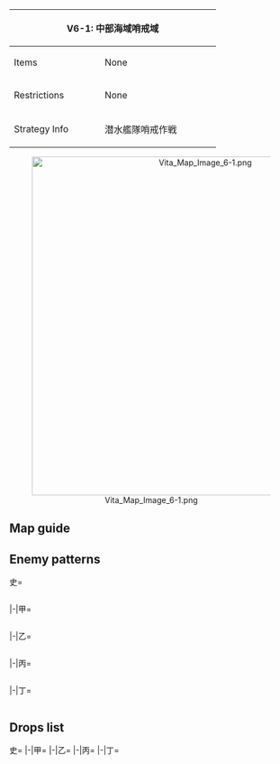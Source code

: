 {| class="article-table" style="width:100%;"
|-
! colspan="2" style="text-align:center;width:70%;" | V6-1: 中部海域哨戒域
| rowspan="3" style="text-align:center;width:30%;" | [[File:Vita Map Banner 6-1.png|400px]]
|-
! Items
| None
|-
! Restrictions
| None
|-
! Strategy Info
|潜水艦隊哨戒作戦
|有力な潜水艦隊を編成し、同潜水艦隊を以て、中部海域哨戒線<br>に進出せよ。敵有力艦を発見次第、これを攻撃、敵艦隊戦力の<br>漸減を図れ！
|}
<center>[[File:Vita Map Image 6-1.png|600px]]</center>
==Map guide==
{{Map/Branching
|id = V6-1
|0 -> B/empty =*Meet any of the following requirements :
**CV(L/B) + CA(V) + (F)BB(V) ≧ 4
**(F)BB(V) ≧ 2
**Do not meet the requirements for A '''AND''' CL + DD = 0
|0 -> A/empty =
*Meet any of the following requirements :
**SS(V) ≧ 3 and fleet consists only of SS(V)s
**{{ShipLink|Taigei}} is in the fleet, SS(V) ≧ 3 and no other type of ship allowed
**{{ShipLink|Taigei}} is in the fleet, SS(V) = 3 and DD = 2
**{{ShipLink|Taigei}} is in the fleet, SS(V) = 4 and DD + CL = 1
|0 -> C = *Do not meet the requirements for A or B
|A/empty -> D=*Fleet does not contain {{ShipLink|Taigei}}
|A/empty -> F=*Fleet contains {{ShipLink|Taigei}}
|G/empty -> I =*CA(V) + CV(L/B) + (F)BB(V) ≧ 3
|G/empty -> H =*Do not meet the requirements for I and SS(V) ≧ 3
**If SS(V) ≦ 2 35% chance to route to I
|H -> E/empty =*Fail the LoS check
|H -> K,J =*Pass the LoS check (lower requirement if {{ShipLink|Taigei}} is in the fleet) to route to K
*If LoS check for K failed but LoS value not low enough to offroute to E then:
**If SS(V) ≦ 3 and DD ≦ 1 random routing (35% chance for J, 65% chance for K)
**If SS(V) ≦ 2 and DD ≦ 1 random routing (80% chance for J, 20% chance for K)
**Otherwise, route to K anyways.
}}
==Enemy patterns==
<tabber>史=
<div class="scrollable" style="width:800px;max-height:400px;overflow:auto;">
{{Map/Nodes|name=深海棲艦遊撃部隊
|C
|Normal/BaseXP
|{{Formation|Line Ahead}}
|220
|543
|560
|527
|555
|576
|576
|-
|C
|Normal/BaseXP
|{{Formation|Double Line}}
|220
|543
|560
|527
|555
|576
|576
|-
|C
|Normal/BaseXP
|{{Formation|Line Ahead}}
|200
|529
|560
|527
|555
|575
|575
|-
|C
|Normal/BaseXP
|{{Formation|Double Line}}
|200
|529
|560
|527
|555
|575
|575
|-
}}
{{Map/Nodes|name=中部海域哨戒線 A海域
|D
|Normal/BaseXP
|{{Formation|Line Ahead}}
|110
|555
|554
|554
|576
|576
|-
|D
|Normal/BaseXP
|{{Formation|Line Ahead}}
|100
|555
|554
|575
|575
|575
|-
|D
|Normal/BaseXP
|{{Formation|Line Ahead}}
|80
|555
|575
|575
|501
|501
|-
|D
|Normal/BaseXP
|{{Formation|Double Line}}
|75
|555
|575
|575
|501
|501
|-
}}
{{Map/Nodes|name=中部海域哨戒線 B海域
|F
|Normal/BaseXP
|{{Formation|Line Ahead}}
|110
|555
|554
|558
|576
|576
|-
|F
|Normal/BaseXP
|{{Formation|Line Ahead}}
|100
|555
|558
|575
|575
|575
|-
|F
|Normal/BaseXP
|{{Formation|Line Ahead}}
|80
|519
|526
|575
|575
|501
|-
|F
|Normal/BaseXP
|{{Formation|Double Line}}
|80
|519
|526
|575
|575
|501
|-
}}
{{Map/Nodes|name=中部海域哨戒線 D海域
|H
|Normal/BaseXP
|{{Formation|Line Ahead}}
|180
|566
|527
|527
|555
|576
|576
|-
|H
|Normal/BaseXP
|{{Formation|Double Line}}
|180
|566
|527
|527
|555
|576
|576
|-
|H
|Normal/BaseXP
|{{Formation|Line Ahead}}
|160
|527
|527
|527
|555
|576
|576
|-
}}
{{Map/Nodes|name=中部海域 任務部隊
|I
|Normal/BaseXP
|{{Formation|Diamond}}
|240
|579
|527
|592
|591
|576
|576
|-
|I
|Normal/BaseXP
|{{Formation|Diamond}}
|220
|579
|527
|592
|576
|576
|576
|-
|I
|Normal/BaseXP
|{{Formation|Diamond}}
|200
|579
|527
|591
|576
|576
|576
|-
|I
|Normal/BaseXP
|{{Formation|Diamond}}
|170
|528
|527
|591
|576
|575
|575
|-
}}
{{Map/Nodes|name=中部海域 輸送船団
|J
|Normal/BaseXP
|{{Formation|Double Line}}
|190
|598
|558
|558
|558
|577
|577
|-
|J
|Normal/BaseXP
|{{Formation|Double Line}}
|170
|597
|558
|558
|558
|576
|576
|-
|J
|Normal/BaseXP
|{{Formation|Double Line}}
|150
|555
|558
|558
|558
|576
|576
|-
|J
|Normal/BaseXP
|{{Formation|Double Line}}
|130
|555
|558
|558
|558
|575
|575
|-
}}
{{Map/Nodes|name=回航中航空母艦
|K
|Boss/BaseXP
|{{Formation|Diamond}}
|320
|586
|527
|555
|592
|576
|576
|-
|K
|Boss/BaseXP
|{{Formation|Diamond}}
|300
|586
|527
|555
|592
|575
|575
|-
|K
|Boss/BaseXP
|{{Formation|Diamond}}
|240
|618
|527
|555
|592
|575
|575
|-
|K
|Boss/BaseXP
|{{Formation|Diamond}}
|210
|617
|527
|555
|591
|575
|575
|-
}}
</div> <!-- overflow -->
|-|甲=
<div class="scrollable" style="width:800px;max-height:400px;overflow:auto;">
{{Map/Nodes|name=深海棲艦遊撃部隊
|C
|Normal/BaseXP
|{{Formation|Line Ahead}}
|200
|529
|560
|527
|555
|575
|575
|-
|C
|Normal/BaseXP
|{{Formation|Double Line}}
|200
|529
|560
|527
|555
|575
|575
|-
|C
|Normal/BaseXP
|{{Formation|Line Ahead}}
|160
|529
|560
|527
|575
|501
|501
|-
|C
|Normal/BaseXP
|{{Formation|Double Line}}
|160
|529
|560
|527
|575
|501
|501
|-
}}
{{Map/Nodes|name=中部海域哨戒線 A海域
|D
|Normal/BaseXP
|{{Formation|Line Ahead}}
|100
|555
|554
|575
|575
|575
|-
|D
|Normal/BaseXP
|{{Formation|Line Ahead}}
|80
|555
|575
|575
|501
|501
|-
|D
|Normal/BaseXP
|{{Formation|Double Line}}
|75
|555
|575
|575
|501
|501
|-
|D
|Normal/BaseXP
|{{Formation|Line Ahead}}
|70
|555
|575
|501
|501
|-
}}
{{Map/Nodes|name=中部海域哨戒線 B海域
|F
|Normal/BaseXP
|{{Formation|Line Ahead}}
|100
|555
|558
|575
|575
|575
|-
|F
|Normal/BaseXP
|{{Formation|Line Ahead}}
|80
|519
|526
|575
|575
|501
|-
|F
|Normal/BaseXP
|{{Formation|Double Line}}
|80
|519
|526
|575
|575
|501
|-
|F
|Normal/BaseXP
|{{Formation|Line Ahead}}
|70
|519
|526
|575
|501
|501
|-
}}
{{Map/Nodes|name=中部海域哨戒線 D海域
|H
|Normal/BaseXP
|{{Formation|Line Ahead}}
|160
|527
|527
|527
|555
|576
|576
|-
|H
|Normal/BaseXP
|{{Formation|Line Ahead}}
|150
|527
|527
|527
|555
|575
|575
|-
|H
|Normal/BaseXP
|{{Formation|Double Line}}
|150
|527
|527
|527
|555
|575
|575
|-
}}
{{Map/Nodes|name=中部海域 任務部隊
|I
|Normal/BaseXP
|{{Formation|Diamond}}
|200
|579
|527
|591
|576
|576
|576
|-
|I
|Normal/BaseXP
|{{Formation|Diamond}}
|170
|528
|527
|591
|576
|575
|575
|-
|I
|Normal/BaseXP
|{{Formation|Diamond}}
|150
|528
|527
|591
|576
|501
|501
|-
}}
{{Map/Nodes|name=中部海域 輸送船団
|J
|Normal/BaseXP
|{{Formation|Double Line}}
|150
|555
|558
|558
|558
|576
|576
|-
|J
|Normal/BaseXP
|{{Formation|Double Line}}
|130
|555
|558
|558
|558
|575
|575
|-
|J
|Normal/BaseXP
|{{Formation|Double Line}}
|110
|555
|558
|526
|526
|575
|575
|-
|J
|Normal/BaseXP
|{{Formation|Double Line}}
|100
|555
|526
|526
|526
|575
|575
|-
}}
{{Map/Nodes|name=回航中航空母艦
|K
|Boss/BaseXP
|{{Formation|Diamond}}
|240
|618
|527
|555
|592
|575
|575
|-
|K
|Boss/BaseXP
|{{Formation|Diamond}}
|210
|617
|527
|555
|591
|575
|575
|-
|K
|Boss/BaseXP
|{{Formation|Diamond}}
|200
|616
|527
|555
|591
|575
|575
|-
|K
|Boss/BaseXP
|{{Formation|Diamond}}
|160
|615
|527
|555
|575
|501
|501
|-
}}
</div> <!-- overflow -->
|-|乙=
<div class="scrollable" style="width:800px;max-height:400px;overflow:auto;">
{{Map/Nodes|name=深海棲艦遊撃部隊
|C
|Normal/BaseXP
|{{Formation|Line Ahead}}
|160
|529
|560
|527
|575
|501
|501
|-
|C
|Normal/BaseXP
|{{Formation|Double Line}}
|160
|529
|560
|527
|575
|501
|501
|-
|C
|Normal/BaseXP
|{{Formation|Line Ahead}}
|100
|527
|522
|519
|501
|501
|501
|-
|C
|Normal/BaseXP
|{{Formation|Double Line}}
|100
|529
|522
|519
|501
|501
|501
|-
|C
|Normal/BaseXP
|{{Formation|Double Line}}
|85
|522
|522
|519
|501
|501
|-
}}
{{Map/Nodes|name=中部海域哨戒線 A海域
|D
|Normal/BaseXP
|{{Formation|Line Ahead}}
|70
|555
|575
|501
|501
|-
|D
|Normal/BaseXP
|{{Formation|Double Line}}
|70
|555
|575
|501
|501
|-
|D
|Normal/BaseXP
|{{Formation|Line Ahead}}
|65
|519
|575
|501
|501
|-
|D
|Normal/BaseXP
|{{Formation|Double Line}}
|65
|519
|575
|501
|501
|-
}}
{{Map/Nodes|name=中部海域哨戒線 B海域
|F
|Normal/BaseXP
|{{Formation|Line Ahead}}
|70
|519
|526
|575
|501
|501
|-
|F
|Normal/BaseXP
|{{Formation|Double Line}}
|70
|519
|526
|575
|501
|501
|-
|F
|Normal/BaseXP
|{{Formation|Line Ahead}}
|65
|519
|513
|575
|501
|501
|-
|F
|Normal/BaseXP
|{{Formation|Double Line}}
|65
|519
|513
|575
|501
|501
|-
}}
{{Map/Nodes|name=中部海域哨戒線 D海域
|H
|Normal/BaseXP
|{{Formation|Double Line}}
|150
|527
|527
|527
|555
|575
|575
|-
|H
|Normal/BaseXP
|{{Formation|Line Ahead}}
|100
|527
|522
|522
|575
|501
|501
|-
|H
|Normal/BaseXP
|{{Formation|Double Line}}
|100
|527
|522
|522
|575
|501
|501
|-
|H
|Normal/BaseXP
|{{Formation|Double Line}}
|75
|527
|522
|519
|501
|501
|501
|-
}}
{{Map/Nodes|name=中部海域 任務部隊
|I
|Normal/BaseXP
|{{Formation|Diamond}}
|150
|528
|527
|591
|576
|501
|501
|-
|I
|Normal/BaseXP
|{{Formation|Diamond}}
|140
|528
|527
|591
|575
|501
|501
|-
|I
|Normal/BaseXP
|{{Formation|Diamond}}
|120
|525
|522
|591
|501
|501
|501
|-
}}
{{Map/Nodes|name=中部海域 輸送船団
|J
|Normal/BaseXP
|{{Formation|Double Line}}
|110
|555
|558
|526
|526
|575
|575
|-
|J
|Normal/BaseXP
|{{Formation|Double Line}}
|100
|555
|526
|526
|526
|575
|575
|-
|J
|Normal/BaseXP
|{{Formation|Double Line}}
|80
|555
|526
|513
|513
|501
|501
|-
}}
{{Map/Nodes|name=回航中航空母艦
|K
|Boss/BaseXP
|{{Formation|Diamond}}
|200
|616
|527
|555
|591
|575
|575
|-
|K
|Boss/BaseXP
|{{Formation|Diamond}}
|160
|615
|527
|555
|575
|501
|501
|-
|K
|Boss/BaseXP
|{{Formation|Diamond}}
|140
|614
|522
|519
|501
|501
|-
|K
|Boss/BaseXP
|{{Formation|Diamond}}
|120
|528
|522
|519
|501
|501
|-
}}
</div> <!-- overflow -->
|-|丙=
<div class="scrollable" style="width:800px;max-height:400px;overflow:auto;">
{{Map/Nodes|name=深海棲艦遊撃部隊
|C
|Normal/BaseXP
|{{Formation|Line Ahead}}
|100
|527
|522
|519
|501
|501
|501
|-
|C
|Normal/BaseXP
|{{Formation|Double Line}}
|100
|529
|522
|519
|501
|501
|501
|-
|C
|Normal/BaseXP
|{{Formation|Double Line}}
|85
|522
|522
|519
|501
|501
|-
}}
{{Map/Nodes|name=中部海域哨戒線 A海域
|D
|Normal/BaseXP
|{{Formation|Double Line}}
|70
|555
|575
|501
|501
|-
|D
|Normal/BaseXP
|{{Formation|Line Ahead}}
|65
|519
|575
|501
|501
|-
|D
|Normal/BaseXP
|{{Formation|Double Line}}
|65
|519
|575
|501
|501
|-
|D
|Normal/BaseXP
|{{Formation|Double Line}}
|55
|519
|501
|501
|501
|-
}}
{{Map/Nodes|name=中部海域哨戒線 B海域
|F
|Normal/BaseXP
|{{Formation|Double Line}}
|70
|519
|526
|575
|501
|501
|-
|F
|Normal/BaseXP
|{{Formation|Line Ahead}}
|65
|519
|513
|575
|501
|501
|-
|F
|Normal/BaseXP
|{{Formation|Double Line}}
|65
|519
|513
|575
|501
|501
|-
|F
|Normal/BaseXP
|{{Formation|Double Line}}
|60
|519
|513
|501
|501
|-
}}
{{Map/Nodes|name=中部海域哨戒線 D海域
|H
|Normal/BaseXP
|{{Formation|Line Ahead}}
|100
|527
|522
|522
|575
|501
|501
|-
|H
|Normal/BaseXP
|{{Formation|Double Line}}
|100
|527
|522
|522
|575
|501
|501
|-
|H
|Normal/BaseXP
|{{Formation|Double Line}}
|75
|527
|522
|519
|501
|501
|501
|-
|H
|Normal/BaseXP
|{{Formation|Double Line}}
|65
|522
|519
|501
|501
|501
|-
}}
{{Map/Nodes|name=中部海域 任務部隊
|I
|Normal/BaseXP
|{{Formation|Diamond}}
|120
|525
|522
|591
|501
|501
|501
|-
|I
|Normal/BaseXP
|{{Formation|Diamond}}
|110
|525
|522
|519
|501
|501
|501
|-
|I
|Normal/BaseXP
|{{Formation|Diamond}}
|90
|525
|519
|501
|501
|501
|-
}}
{{Map/Nodes|name=中部海域 輸送船団
|J
|Normal/BaseXP
|{{Formation|Double Line}}
|80
|555
|526
|513
|513
|501
|501
|-
|J
|Normal/BaseXP
|{{Formation|Double Line}}
|70
|519
|526
|513
|501
|501
|-
|J
|Normal/BaseXP
|{{Formation|Double Line}}
|60
|526
|513
|513
|501
|501
|-
}}
{{Map/Nodes|name=回航中航空母艦
|K
|Boss/BaseXP
|{{Formation|Diamond}}
|140
|614
|522
|519
|501
|501
|-
|K
|Boss/BaseXP
|{{Formation|Diamond}}
|120
|528
|522
|519
|501
|501
|-
|K
|Boss/BaseXP
|{{Formation|Diamond}}
|100
|525
|522
|519
|501
|501
|-
}}
</div> <!-- overflow -->
|-|丁=
<div class="scrollable" style="width:800px;max-height:400px;overflow:auto;">
{{Map/Nodes|name=深海棲艦遊撃部隊
|C
|Normal/BaseXP
|{{Formation|Double Line}}
|100
|529
|522
|519
|501
|501
|501
|-
|C
|Normal/BaseXP
|{{Formation|Double Line}}
|85
|522
|522
|519
|501
|501
|-
}}
{{Map/Nodes|name=中部海域哨戒線 A海域
|D
|Normal/BaseXP
|{{Formation|Double Line}}
|65
|519
|575
|501
|501
|-
|D
|Normal/BaseXP
|{{Formation|Double Line}}
|55
|519
|501
|501
|501
|-
}}
{{Map/Nodes|name=中部海域哨戒線 B海域
|F
|Normal/BaseXP
|{{Formation|Double Line}}
|65
|519
|513
|575
|501
|501
|-
|F
|Normal/BaseXP
|{{Formation|Double Line}}
|60
|519
|513
|501
|501
|-
}}
{{Map/Nodes|name=中部海域哨戒線 D海域
|H
|Normal/BaseXP
|{{Formation|Double Line}}
|75
|527
|522
|519
|501
|501
|501
|-
|H
|Normal/BaseXP
|{{Formation|Double Line}}
|65
|522
|519
|501
|501
|501
|-
}}
{{Map/Nodes|name=中部海域 任務部隊
|I
|Normal/BaseXP
|{{Formation|Diamond}}
|110
|525
|522
|519
|501
|501
|501
|-
|I
|Normal/BaseXP
|{{Formation|Diamond}}
|90
|525
|519
|501
|501
|501
|-
}}
{{Map/Nodes|name=中部海域 輸送船団
|J
|Normal/BaseXP
|{{Formation|Double Line}}
|70
|519
|526
|513
|501
|501
|-
|J
|Normal/BaseXP
|{{Formation|Double Line}}
|60
|526
|513
|513
|501
|501
|-
}}
{{Map/Nodes|name=回航中航空母艦
|K
|Boss/BaseXP
|{{Formation|Diamond}}
|120
|528
|522
|519
|501
|501
|-
|K
|Boss/BaseXP
|{{Formation|Diamond}}
|100
|525
|522
|519
|501
|501
|-
}}
</div> <!-- overflow -->
</tabber>

==Drops list==
<tabber>史=
{{Map/Drops
|regular = true
|no_legend = true
|filter_button = true
|nodes =  C, D, F, H, I, J, K
|boss = K
|{{ShipFrom|154}} : I, K
|{{ShipFrom|191}} : I, J, K
|{{ShipFrom|115}} : I, J, K
|{{ShipFrom|51}} : I, J,
|{{ShipFrom|52}} : I, J,
|{{ShipFrom|99}} : H, I, J, K
|{{ShipFrom|100}} : H, I, J, K
|{{ShipFrom|101}} : H, I, J, K
|{{ShipFrom|21}} : H, I, J, K
|{{ShipFrom|22}} : H, I, J, K
|{{ShipFrom|23}} : H, I, J, K
|{{ShipFrom|53}} : H, I, J,
|{{ShipFrom|54}} : H, I, J, K
|{{ShipFrom|55}} : H, I, J, K
|{{ShipFrom|56}} : H, I, J, K
|{{ShipFrom|102}} : H, I, J, K
|{{ShipFrom|103}} : H, I, J, K
|{{ShipFrom|1}} : D, F, H, I, J, K
|{{ShipFrom|2}} : D, F, H, I, J, K
|{{ShipFrom|28}} : D, F, H, I, J, K
|{{ShipFrom|29}} : D, F, H, I, J, K
|{{ShipFrom|6}} : D, F, H, I, J, K
|{{ShipFrom|30}} : D, F, H, I, J, K
|{{ShipFrom|7}} : D, F, H, I, J, K
|{{ShipFrom|31}} : D, F, H, I, J, K
|{{ShipFrom|95}} : D, F, H, I, J, K
|{{ShipFrom|96}} : D, F, H, I, J, K
|{{ShipFrom|97}} : C, D, F, H, I, J, K
|{{ShipFrom|98}} : C, D, F, H, I, J, K
|{{ShipFrom|48}} : C, D, F, H, I, J, K
|{{ShipFrom|49}} : C, D, F, H, I, J, K
|{{ShipFrom|155}} : K
|{{ShipFrom|184}} : K
|{{ShipFrom|128}} : K
|{{ShipFrom|415}} : K
|{{ShipFrom|405}} : K
|{{ShipFrom|78}} : K
|{{ShipFrom|86}} : K
|{{ShipFrom|79}} : K
|{{ShipFrom|85}} : K
|{{ShipFrom|127}} : K
|{{ShipFrom|126}} : K
|{{ShipFrom|34}} : K
|{{ShipFrom|35}} : K
|{{ShipFrom|36}} : K
|{{ShipFrom|37}} : K
}}
|-|甲=
{{Map/Drops
|regular = true
|no_legend = true
|filter_button = true
|nodes =  C, D, F, H, I, J, K
|boss = K
|{{ShipFrom|154}} : I, K
|{{ShipFrom|191}} : I, J, K
|{{ShipFrom|115}} : I, J, K
|{{ShipFrom|51}} : I, J,
|{{ShipFrom|52}} : I, J,
|{{ShipFrom|99}} : H, I, J, K
|{{ShipFrom|100}} : H, I, J, K
|{{ShipFrom|101}} : H, I, J, K
|{{ShipFrom|21}} : H, I, J, K
|{{ShipFrom|22}} : H, I, J, K
|{{ShipFrom|23}} : H, I, J, K
|{{ShipFrom|53}} : H, I, J,
|{{ShipFrom|54}} : H, I, J, K
|{{ShipFrom|55}} : H, I, J, K
|{{ShipFrom|56}} : H, I, J, K
|{{ShipFrom|102}} : H, I, J, K
|{{ShipFrom|103}} : D, F, H, I, J, K
|{{ShipFrom|1}} : D, F, H, I, J, K
|{{ShipFrom|2}} : D, F, H, I, J, K
|{{ShipFrom|28}} : D, F, H, I, J, K
|{{ShipFrom|29}} : D, F, H, I, J, K
|{{ShipFrom|6}} : D, F, H, I, J, K
|{{ShipFrom|30}} : D, F, H, I, J, K
|{{ShipFrom|7}} : D, F, H, I, J, K
|{{ShipFrom|31}} : D, F, H, I, J, K
|{{ShipFrom|95}} : D, F, H, I, J, K
|{{ShipFrom|96}} : D, F, H, I, J, K
|{{ShipFrom|97}} : C, D, F, H, I, J, K
|{{ShipFrom|98}} : C, D, F, H, I, J, K
|{{ShipFrom|48}} : C, D, F, H, I, J, K
|{{ShipFrom|49}} : C, D, F, H, I, J, K
|{{ShipFrom|184}} : K
|{{ShipFrom|128}} : K
|{{ShipFrom|415}} : K
|{{ShipFrom|405}} : K
|{{ShipFrom|78}} : K
|{{ShipFrom|86}} : K
|{{ShipFrom|79}} : K
|{{ShipFrom|85}} : K
|{{ShipFrom|127}} : K
|{{ShipFrom|126}} : K
|{{ShipFrom|34}} : K
|{{ShipFrom|35}} : K
|{{ShipFrom|36}} : K
|{{ShipFrom|37}} : K
}}
|-|乙=
{{Map/Drops
|regular = true
|no_legend = true
|filter_button = true
|nodes =  C, D, F, H, I, J, K
|boss = K
|{{ShipFrom|154}} : I, K
|{{ShipFrom|191}} : I, J, K
|{{ShipFrom|115}} : I, J, K
|{{ShipFrom|51}} : I, J,
|{{ShipFrom|52}} : I, J,
|{{ShipFrom|99}} : H, I, J, K
|{{ShipFrom|100}} : H, I, J, K
|{{ShipFrom|101}} : H, I, J, K
|{{ShipFrom|21}} : H, I, J, K
|{{ShipFrom|22}} : H, I, J, K
|{{ShipFrom|23}} : H, I, J, K
|{{ShipFrom|53}} : H, I, J,
|{{ShipFrom|54}} : H, I, J, K
|{{ShipFrom|55}} : D, F, H, I, J, K
|{{ShipFrom|56}} : D, F, H, I, J, K
|{{ShipFrom|102}} : D, F, H, I, J, K
|{{ShipFrom|103}} : D, F, H, I, J, K
|{{ShipFrom|1}} : D, F, H, I, J, K
|{{ShipFrom|2}} : D, F, H, I, J, K
|{{ShipFrom|28}} : D, F, H, I, J, K
|{{ShipFrom|29}} : D, F, H, I, J, K
|{{ShipFrom|6}} : D, F, H, I, J, K
|{{ShipFrom|30}} : D, F, H, I, J, K
|{{ShipFrom|7}} : D, F, H, I, J, K
|{{ShipFrom|31}} : D, F, H, I, J, K
|{{ShipFrom|95}} : D, F, H, I, J, K
|{{ShipFrom|96}} : D, F, H, I, J, K
|{{ShipFrom|97}} : C, D, F, H, I, J, K
|{{ShipFrom|98}} : C, D, F, H, I, J, K
|{{ShipFrom|48}} : C, D, F, H, I, J, K
|{{ShipFrom|49}} : C, D, F, H, I, J, K
|{{ShipFrom|184}} : K
|{{ShipFrom|128}} : K
|{{ShipFrom|415}} : K
|{{ShipFrom|405}} : K
|{{ShipFrom|78}} : K
|{{ShipFrom|86}} : K
|{{ShipFrom|79}} : K
|{{ShipFrom|85}} : K
|{{ShipFrom|127}} : K
|{{ShipFrom|126}} : K
|{{ShipFrom|34}} : K
|{{ShipFrom|35}} : K
|{{ShipFrom|36}} : K
|{{ShipFrom|37}} : K
}}
|-|丙=
{{Map/Drops
|regular = true
|no_legend = true
|filter_button = true
|nodes =  C, D, F, H, I, J, K
|boss = K
|{{ShipFrom|154}} : K
|{{ShipFrom|191}} : I, K
|{{ShipFrom|115}} : I, J, K
|{{ShipFrom|51}} : I, J,
|{{ShipFrom|52}} : I, J,
|{{ShipFrom|99}} : H, I, J, K
|{{ShipFrom|100}} : H, I, J, K
|{{ShipFrom|101}} : H, I, J, K
|{{ShipFrom|21}} : H, I, J, K
|{{ShipFrom|22}} : H, I, J, K
|{{ShipFrom|23}} : H, I, J, K
|{{ShipFrom|53}} : H, I, J,
|{{ShipFrom|54}} : D, F, H, I, J, K
|{{ShipFrom|55}} : D, F, H, I, J, K
|{{ShipFrom|56}} : D, F, H, I, J, K
|{{ShipFrom|102}} : D, F, H, I, J, K
|{{ShipFrom|103}} : D, F, H, I, J, K
|{{ShipFrom|1}} : D, F, H, I, J, K
|{{ShipFrom|2}} : D, F, H, I, J, K
|{{ShipFrom|28}} : D, F, H, I, J, K
|{{ShipFrom|29}} : D, F, H, I, J, K
|{{ShipFrom|6}} : D, F, H, I, J, K
|{{ShipFrom|30}} : D, F, H, I, J, K
|{{ShipFrom|7}} : D, F, H, I, J, K
|{{ShipFrom|31}} : D, F, H, I, J, K
|{{ShipFrom|95}} : D, F, H, I, J, K
|{{ShipFrom|96}} : D, F, H, I, J, K
|{{ShipFrom|97}} : C, D, F, H, I, J, K
|{{ShipFrom|98}} : C, D, F, H, I, J, K
|{{ShipFrom|48}} : C, D, F, H, I, J, K
|{{ShipFrom|49}} : C, D, F, H, I, J, K
|{{ShipFrom|128}} : K
|{{ShipFrom|415}} : K
|{{ShipFrom|405}} : K
|{{ShipFrom|78}} : K
|{{ShipFrom|86}} : K
|{{ShipFrom|79}} : K
|{{ShipFrom|85}} : K
|{{ShipFrom|127}} : K
|{{ShipFrom|126}} : K
|{{ShipFrom|34}} : K
|{{ShipFrom|35}} : K
|{{ShipFrom|36}} : K
|{{ShipFrom|37}} : K
}}
|-|丁=
{{Map/Drops
|regular = true
|no_legend = true
|filter_button = true
|nodes =  C, D, F, H, I, J, K
|boss = K
|{{ShipFrom|191}} : I, K
|{{ShipFrom|115}} : I, J, K
|{{ShipFrom|51}} : I, J,
|{{ShipFrom|52}} : I, J,
|{{ShipFrom|99}} : H, I, J, K
|{{ShipFrom|100}} : H, I, J, K
|{{ShipFrom|101}} : H, I, J, K
|{{ShipFrom|21}} : H, I, J, K
|{{ShipFrom|22}} : H, I, J, K
|{{ShipFrom|23}} : H, I, J, K
|{{ShipFrom|53}} : H, I, J,
|{{ShipFrom|54}} : D, F, H, I, J, K
|{{ShipFrom|55}} : D, F, H, I, J, K
|{{ShipFrom|56}} : D, F, H, I, J, K
|{{ShipFrom|102}} : D, F, H, I, J, K
|{{ShipFrom|103}} : D, F, H, I, J, K
|{{ShipFrom|1}} : D, F, H, I, J, K
|{{ShipFrom|2}} : D, F, H, I, J, K
|{{ShipFrom|28}} : D, F, H, I, J, K
|{{ShipFrom|29}} : D, F, H, I, J, K
|{{ShipFrom|6}} : D, F, H, I, J, K
|{{ShipFrom|30}} : D, F, H, I, J, K
|{{ShipFrom|7}} : D, F, H, I, J, K
|{{ShipFrom|31}} : D, F, H, I, J, K
|{{ShipFrom|95}} : D, F, H, I, J, K
|{{ShipFrom|96}} : D, F, H, I, J, K
|{{ShipFrom|97}} : C, D, F, H, I, J, K
|{{ShipFrom|98}} : C, D, F, H, I, J, K
|{{ShipFrom|48}} : C, D, F, H, I, J, K
|{{ShipFrom|49}} : C, D, F, H, I, J, K
|{{ShipFrom|128}} : K
|{{ShipFrom|415}} : K
|{{ShipFrom|405}} : K
|{{ShipFrom|78}} : K
|{{ShipFrom|86}} : K
|{{ShipFrom|79}} : K
|{{ShipFrom|85}} : K
|{{ShipFrom|127}} : K
|{{ShipFrom|126}} : K
|{{ShipFrom|34}} : K
|{{ShipFrom|35}} : K
|{{ShipFrom|36}} : K
|{{ShipFrom|37}} : K
}}
</tabber>